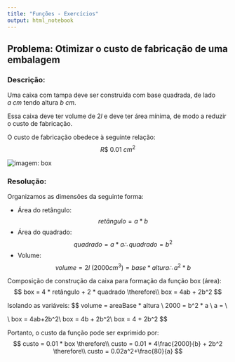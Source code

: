 ```yaml
---
title: "Funções - Exercícios"
output: html_notebook
---
```



## Problema: Otimizar o custo de fabricação de uma embalagem
### Descrição:
Uma caixa com tampa deve ser construída com base quadrada, de lado $a\ cm$ tendo altura $b\ cm$.

Essa caixa deve ter volume de $2l$ e deve ter área mínima, de modo a reduzir o custo de fabricação.

O custo de fabricação obedece à seguinte relação: $$ R\$\ 0.01 \ cm^2 $$

![imagem: box](./box.png)
\includegraphics{./box.png}


### Resolução:
Organizamos as dimensões da seguinte forma:

- Área do retângulo: $$ retângulo = a * b $$
- Área do quadrado: $$ quadrado = a * a \therefore quadrado = b^2 $$
- Volume: $$ volume =  2l\ (2000cm^3) = base * altura \therefore a^2*b $$

Composição de construção da caixa para formação da função box (área):
$$
box = 4 * retângulo + 2 * quadrado \therefore\\
box = 4ab + 2b^2
$$

Isolando as variáveis:
$$
  volume = areaBase * altura \therefore\\
  2000 = b^2 * a \therefore\\
  a = \frac{2000}{b^2}\\
  
\mbox{Portanto, é possível realizaz a seguinte inferência: }\\
box = 4ab+2b^2\therefore\\
box = 4b\frac{2000}{b^2} + 2b^2\\
box = 4\frac{2000}{b} + 2b^2
$$

Portanto, o custo da função pode ser exprimido por:
$$
custo = 0.01 * box \therefore\\
custo = 0.01 * 4\frac{2000}{b} + 2b^2 \therefore\\
custo = 0.02a^2+\frac{80}{a}
$$